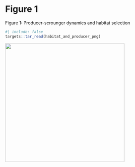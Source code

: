 # Figure 1

Figure 1: Producer-scrounger dynamics and habitat selection 


```r
#| include: false
targets::tar_read(habitat_and_producer_png)
```


![](../../figures/habitat-and-producer.png){height=4in}
